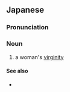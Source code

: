 ==Japanese==
{{ja-kanjitab|しょ|じょ|せい|yomi=on}}

===Pronunciation===
{{ja-pron|しょじょせい|y=on}}

===Noun===
{{ja-noun|しょじょせい}}

# a woman's [[virginity]]

====See also====
* {{ja-r|童貞|どうてい}} {{qualifier|the male equivalent}}